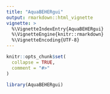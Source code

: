 ```yaml
---
title: "AquaBEHERgui"
output: rmarkdown::html_vignette
vignette: >
  %\VignetteIndexEntry{AquaBEHERgui}
  %\VignetteEngine{knitr::rmarkdown}
  %\VignetteEncoding{UTF-8}
---
```


```r
knitr::opts_chunk$set(
  collapse = TRUE,
  comment = "#>"
)
```

```r
library(AquaBEHERgui)
```
